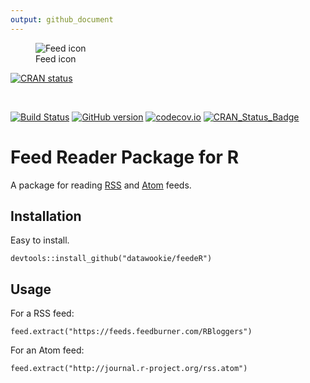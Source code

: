 ```yaml
---
output: github_document
---
```


<!-- README.md is generated from README.Rmd. Please edit that file -->

![Feed icon](https://upload.wikimedia.org/wikipedia/en/4/43/Feed-icon.svg)

<!-- badges: start -->
[![CRAN status](https://www.r-pkg.org/badges/version/feedeR)](https://cran.r-project.org/package=feedeR)
<!-- badges: end -->

<br>

[![Build Status](https://travis-ci.org/DataWookie/feedeR.svg?branch=master)](https://travis-ci.org/DataWookie/feedeR)
[![GitHub version](https://badge.fury.io/gh/DataWookie%2FfeedeR.svg)](https://badge.fury.io/gh/DataWookie%2FfeedeR)
[![codecov.io](https://codecov.io/github/DataWookie/feedeR/coverage.svg?branch=master)](https://codecov.io/github/DataWookie/feedeR?branch=master)
[![CRAN_Status_Badge](http://www.r-pkg.org/badges/version/feedeR)](https://cran.r-project.org/package=feedeR)

# Feed Reader Package for R

A package for reading [RSS](https://en.wikipedia.org/wiki/RSS) and [Atom](https://en.wikipedia.org/wiki/Atom_(standard)) feeds.

## Installation

Easy to install.

```
devtools::install_github("datawookie/feedeR")
```

## Usage

For a RSS feed:

```
feed.extract("https://feeds.feedburner.com/RBloggers")
```

For an Atom feed:

```
feed.extract("http://journal.r-project.org/rss.atom")
```
